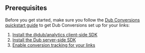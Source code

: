 ## Prerequisites

Before you get started, make sure you follow the [Dub Conversions quickstart guide](/conversions/quickstart) to get Dub Conversions set up for your links:

1. [Install the @dub/analytics client-side SDK](/conversions/quickstart#step-1-install-the-dub-analytics-client-side-sdk)
2. [Install the Dub server-side SDK](/conversions/quickstart#step-2-install-the-dub-server-side-sdk)
3. [Enable conversion tracking for your links](/conversions/quickstart#step-4-enable-conversion-tracking-for-your-links)
